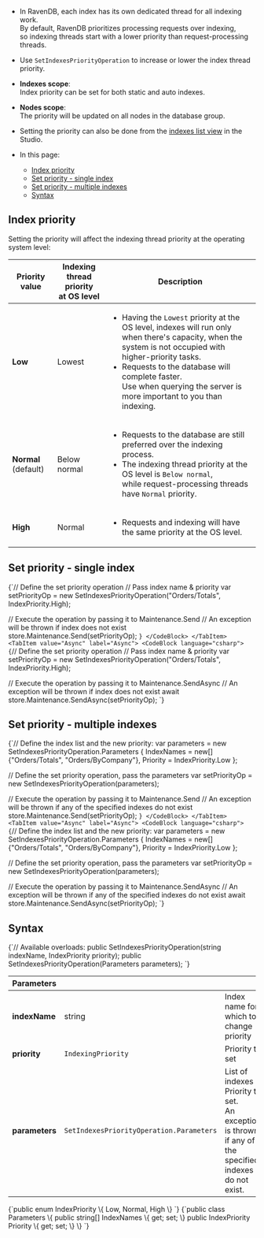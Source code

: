 
<Admonition type="note" title="">

* In RavenDB, each index has its own dedicated thread for all indexing work.  
  By default, RavenDB prioritizes processing requests over indexing,  
  so indexing threads start with a lower priority than request-processing threads.  

* Use `SetIndexesPriorityOperation` to increase or lower the index thread priority.  

* __Indexes scope__:  
  Index priority can be set for both static and auto indexes.  

* __Nodes scope__:  
  The priority will be updated on all nodes in the database group.

* Setting the priority can also be done from the [indexes list view](../../../../studio/database/indexes/indexes-list-view.mdx#indexes-list-view---actions) in the Studio.  

* In this page:
    * [Index priority](../../../../client-api/operations/maintenance/indexes/set-index-priority.mdx#index-priority)
    * [Set priority - single index](../../../../client-api/operations/maintenance/indexes/set-index-priority.mdx#set-priority---single-index)
    * [Set priority - multiple indexes](../../../../client-api/operations/maintenance/indexes/set-index-priority.mdx#set-priority---multiple-indexes)
    * [Syntax](../../../../client-api/operations/maintenance/indexes/set-index-priority.mdx#syntax)

</Admonition>

## Index priority

Setting the priority will affect the indexing thread priority at the operating system level:  

| Priority value        | Indexing thread priority<br/>at OS level | Description |
|-----------------------|------------------------------------------|-------------|
| **Low**               | Lowest                                   | <ul><li>Having the `Lowest` priority at the OS level, indexes will run only when there's capacity, when the system is not occupied with higher-priority tasks.</li><li>Requests to the database will complete faster.<br/>Use when querying the server is more important to you than indexing.</li></ul> |
| **Normal** (default)  | Below normal                             | <ul><li>Requests to the database are still preferred over the indexing process.</li><li>The indexing thread priority at the OS level is `Below normal`,<br/>while request-processing threads have `Normal` priority.</li></ul> |
| **High**              | Normal                                   | <ul><li>Requests and indexing will have the same priority at the OS level.</li></ul> |

## Set priority - single index

<Tabs groupId='languageSyntax'>
<TabItem value="Sync" label="Sync">
<CodeBlock language="csharp">
{`// Define the set priority operation
// Pass index name & priority
var setPriorityOp = new SetIndexesPriorityOperation("Orders/Totals", IndexPriority.High);

// Execute the operation by passing it to Maintenance.Send
// An exception will be thrown if index does not exist
store.Maintenance.Send(setPriorityOp);
`}
</CodeBlock>
</TabItem>
<TabItem value="Async" label="Async">
<CodeBlock language="csharp">
{`// Define the set priority operation
// Pass index name & priority
var setPriorityOp = new SetIndexesPriorityOperation("Orders/Totals", IndexPriority.High);
                
// Execute the operation by passing it to Maintenance.SendAsync
// An exception will be thrown if index does not exist
await store.Maintenance.SendAsync(setPriorityOp);
`}
</CodeBlock>
</TabItem>
</Tabs>



## Set priority - multiple indexes

<Tabs groupId='languageSyntax'>
<TabItem value="Sync" label="Sync">
<CodeBlock language="csharp">
{`// Define the index list and the new priority:
var parameters = new SetIndexesPriorityOperation.Parameters
{
    IndexNames = new[] {"Orders/Totals", "Orders/ByCompany"},
    Priority = IndexPriority.Low
};

// Define the set priority operation, pass the parameters
var setPriorityOp = new SetIndexesPriorityOperation(parameters);

// Execute the operation by passing it to Maintenance.Send
// An exception will be thrown if any of the specified indexes do not exist
store.Maintenance.Send(setPriorityOp);
`}
</CodeBlock>
</TabItem>
<TabItem value="Async" label="Async">
<CodeBlock language="csharp">
{`// Define the index list and the new priority:
var parameters = new SetIndexesPriorityOperation.Parameters 
{
    IndexNames = new[] {"Orders/Totals", "Orders/ByCompany"}, 
    Priority = IndexPriority.Low
};
                
// Define the set priority operation, pass the parameters
var setPriorityOp = new SetIndexesPriorityOperation(parameters);

// Execute the operation by passing it to Maintenance.SendAsync
// An exception will be thrown if any of the specified indexes do not exist
await store.Maintenance.SendAsync(setPriorityOp);
`}
</CodeBlock>
</TabItem>
</Tabs>



## Syntax

<TabItem value="syntax_1" label="syntax_1">
<CodeBlock language="csharp">
{`// Available overloads:
public SetIndexesPriorityOperation(string indexName, IndexPriority priority);
public SetIndexesPriorityOperation(Parameters parameters);
`}
</CodeBlock>
</TabItem>

| Parameters | | |
| - | - | - |
| **indexName** | string | Index name for which to change priority |
| **priority** | `IndexingPriority` | Priority to set |
| **parameters** | `SetIndexesPriorityOperation.Parameters` | List of indexes + Priority to set.<br/>An exception is thrown if any of the specified indexes do not exist. |

<TabItem value="syntax_2" label="syntax_2">
<CodeBlock language="csharp">
{`public enum IndexPriority
\{
    Low,
    Normal,
    High
\}
`}
</CodeBlock>
</TabItem>

<TabItem value="syntax_3" label="syntax_3">
<CodeBlock language="csharp">
{`public class Parameters
\{
    public string[] IndexNames \{ get; set; \}
    public IndexPriority Priority \{ get; set; \}
\}
`}
</CodeBlock>
</TabItem>




